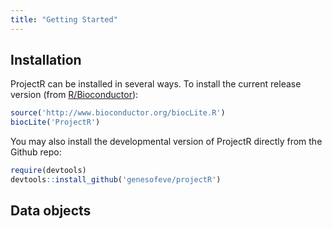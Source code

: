 ```yaml
---
title: "Getting Started"
---
```


## Installation

ProjectR can be installed in several ways.  To install the current release version (from [R/Bioconductor](http://www.bioconductor.org/)):
```r
source('http://www.bioconductor.org/biocLite.R')
biocLite('ProjectR')
```

You may also install the developmental version of ProjectR directly from the Github repo:
```r
require(devtools)
devtools::install_github('genesofeve/projectR')
```


## Data objects